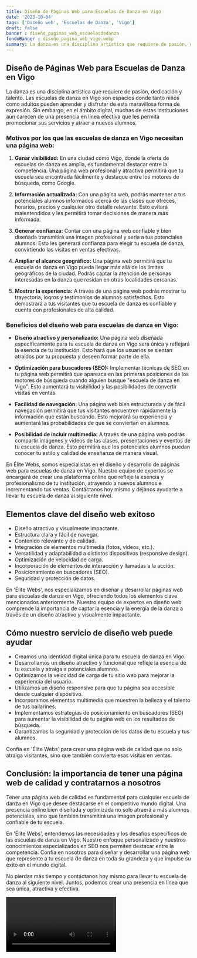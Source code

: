 ```yaml
---
title: Diseño de Páginas Web para Escuelas de Danza en Vigo
date: '2023-10-04'
tags: ['Diseño web', 'Escuelas de Danza', 'Vigo']
draft: false
banner : diseño_paginas_web_escuelasdedanza
fondoBanner : diseño_pagina_web_vigo.webp
summary: La danza es una disciplina artística que requiere de pasión, dedicación y talento. Las escuelas de danza en Vigo son espacios donde tanto niños como adultos pueden aprender y disfrutar de esta maravillosa forma de expresión. Sin embargo, en el ámbito digital, muchas de estas instituciones aún carecen de una presencia en línea efectiva que les permita promocionar sus servicios y atraer a nuevos alumnos.
---
```


## Diseño de Páginas Web para Escuelas de Danza en Vigo

La danza es una disciplina artística que requiere de pasión, dedicación y talento. Las escuelas de danza en Vigo son espacios donde tanto niños como adultos pueden aprender y disfrutar de esta maravillosa forma de expresión. Sin embargo, en el ámbito digital, muchas de estas instituciones aún carecen de una presencia en línea efectiva que les permita promocionar sus servicios y atraer a nuevos alumnos.

### Motivos por los que las escuelas de danza en Vigo necesitan una página web:

1. **Ganar visibilidad:** En una ciudad como Vigo, donde la oferta de escuelas de danza es amplia, es fundamental destacar entre la competencia. Una página web profesional y atractiva permitirá que tu escuela sea encontrada fácilmente y destaque entre los motores de búsqueda, como Google.

2. **Información actualizada:** Con una página web, podrás mantener a tus potenciales alumnos informados acerca de las clases que ofreces, horarios, precios y cualquier otro detalle relevante. Esto evitará malentendidos y les permitirá tomar decisiones de manera más informada.

3. **Generar confianza:** Contar con una página web confiable y bien diseñada transmitirá una imagen profesional y seria a tus potenciales alumnos. Esto les generará confianza para elegir tu escuela de danza, convirtiendo las visitas en ventas efectivas.

4. **Ampliar el alcance geográfico:** Una página web permitirá que tu escuela de danza en Vigo pueda llegar más allá de los límites geográficos de la ciudad. Podrás captar la atención de personas interesadas en la danza que residan en otras localidades cercanas.

5. **Mostrar la experiencia:** A través de una página web podrás mostrar tu trayectoria, logros y testimonios de alumnos satisfechos. Esto demostrará a tus visitantes que tu escuela de danza es confiable y cuenta con profesionales de alta calidad.

### Beneficios del diseño web para escuelas de danza en Vigo:

- **Diseño atractivo y personalizado:** Una página web diseñada específicamente para tu escuela de danza en Vigo será única y reflejará la esencia de tu institución. Esto hará que los usuarios se sientan atraídos por tu propuesta y deseen formar parte de ella.

- **Optimización para buscadores (SEO):** Implementar técnicas de SEO en tu página web permitirá que aparezca en las primeras posiciones de los motores de búsqueda cuando alguien busque "escuela de danza en Vigo". Esto aumentará tu visibilidad y las posibilidades de convertir visitas en ventas.

- **Facilidad de navegación:** Una página web bien estructurada y de fácil navegación permitirá que tus visitantes encuentren rápidamente la información que están buscando. Esto mejorará su experiencia y aumentará las probabilidades de que se conviertan en alumnos.

- **Posibilidad de incluir multimedia:** A través de una página web podrás compartir imágenes y videos de las clases, presentaciones y eventos de tu escuela de danza. Esto permitirá que los potenciales alumnos puedan conocer tu estilo y calidad de enseñanza de manera visual.

En Élite Webs, somos especialistas en el diseño y desarrollo de páginas web para escuelas de danza en Vigo. Nuestro equipo de expertos se encargará de crear una plataforma online que refleje la esencia y profesionalismo de tu institución, atrayendo a nuevos alumnos e incrementando tus ventas. Contáctanos hoy mismo y déjanos ayudarte a llevar tu escuela de danza al siguiente nivel.

<GifSeo />

<Cta />

## Elementos clave del diseño web exitoso

- Diseño atractivo y visualmente impactante.
- Estructura clara y fácil de navegar.
- Contenido relevante y de calidad.
- Integración de elementos multimedia (fotos, videos, etc.).
- Versatilidad y adaptabilidad a distintos dispositivos (responsive design).
- Optimización de velocidad de carga.
- Incorporación de elementos de interacción y llamadas a la acción.
- Posicionamiento en buscadores (SEO).
- Seguridad y protección de datos.

En 'Élite Webs', nos especializamos en diseñar y desarrollar páginas web para escuelas de danza en Vigo, ofreciendo todos los elementos clave mencionados anteriormente. Nuestro equipo de expertos en diseño web comprende la importancia de captar la esencia y la energía de la danza a través de un diseño atractivo y visualmente impactante. 

## Cómo nuestro servicio de diseño web puede ayudar

- Creamos una identidad digital única para tu escuela de danza en Vigo.
- Desarrollamos un diseño atractivo y funcional que refleje la esencia de tu escuela y atraiga a potenciales alumnos.
- Optimizamos la velocidad de carga de tu sitio web para mejorar la experiencia del usuario.
- Utilizamos un diseño responsive para que tu página sea accesible desde cualquier dispositivo.
- Incorporamos elementos multimedia que muestren la belleza y el talento de tus bailarines.
- Implementamos estrategias de posicionamiento en buscadores (SEO) para aumentar la visibilidad de tu página web en los resultados de búsqueda.
- Garantizamos la seguridad y protección de los datos de tu escuela y tus alumnos.

Confía en 'Élite Webs' para crear una página web de calidad que no solo atraiga visitantes, sino que también convierta esas visitas en ventas. 

## Conclusión: la importancia de tener una página web de calidad y contratarnos a nosotros

Tener una página web de calidad es fundamental para cualquier escuela de danza en Vigo que desee destacarse en el competitivo mundo digital. Una presencia online bien diseñada y optimizada no solo atraerá a más alumnos potenciales, sino que también transmitirá una imagen profesional y confiable de tu escuela.

En 'Élite Webs', entendemos las necesidades y los desafíos específicos de las escuelas de danza en Vigo. Nuestro enfoque personalizado y nuestros conocimientos especializados en SEO nos permiten destacar entre la competencia. Confía en nosotros para diseñar y desarrollar una página web que represente a tu escuela de danza en toda su grandeza y que impulse su éxito en el mundo digital.

No pierdas más tiempo y contáctanos hoy mismo para llevar tu escuela de danza al siguiente nivel. Juntos, podemos crear una presencia en línea que sea única, atractiva y efectiva.

<Video />

<CtaBot job='Escuelas de Danza' city='Vigo'/>

<Gmaps query='Vigo+españa+maps' />